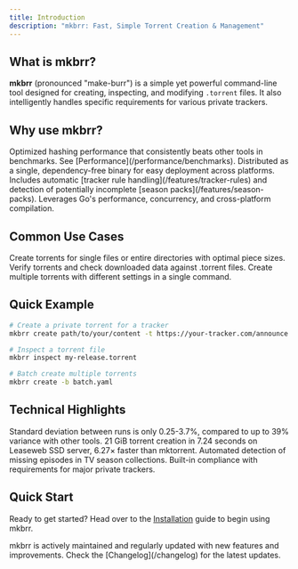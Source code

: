 ```yaml
---
title: Introduction
description: "mkbrr: Fast, Simple Torrent Creation & Management"
---
```


## What is mkbrr?

**mkbrr** (pronounced "make-burr") is a simple yet powerful command-line tool designed for creating, inspecting, and modifying `.torrent` files. It also intelligently handles specific requirements for various private trackers.

## Why use mkbrr?

<CardGroup cols={2}>
  <Card title="Blazing Fast" icon="bolt">
    Optimized hashing performance that consistently beats other tools in benchmarks. See [Performance](/performance/benchmarks).
  </Card>
  <Card title="Portable" icon="box-archive">
    Distributed as a single, dependency-free binary for easy deployment across platforms.
  </Card>
  <Card title="Smart Features" icon="lightbulb">
    Includes automatic [tracker rule handling](/features/tracker-rules) and detection of potentially incomplete [season packs](/features/season-packs).
  </Card>
  <Card title="Built with Go" icon="golang">
    Leverages Go's performance, concurrency, and cross-platform compilation.
  </Card>
</CardGroup>

## Common Use Cases

<CardGroup cols={3}>
  <Card title="Create Torrents" icon="plus">
    Create torrents for single files or entire directories with optimal piece sizes.
  </Card>
  <Card title="Inspect Content" icon="eye">
    Verify torrents and check downloaded data against .torrent files.
  </Card>
  <Card title="Batch Processing" icon="layer-group">
    Create multiple torrents with different settings in a single command.
  </Card>
</CardGroup>

## Quick Example

```bash
# Create a private torrent for a tracker
mkbrr create path/to/your/content -t https://your-tracker.com/announce

# Inspect a torrent file
mkbrr inspect my-release.torrent

# Batch create multiple torrents
mkbrr create -b batch.yaml
```

## Technical Highlights

<CardGroup cols={2}>
  <Card title="Consistent Performance" icon="gauge">
    Standard deviation between runs is only 0.25-3.7%, compared to up to 39% variance with other tools.
  </Card>
  <Card title="High-Speed Processing" icon="rocket">
    21 GiB torrent creation in 7.24 seconds on Leaseweb SSD server, 6.27× faster than mktorrent.
  </Card>
  <Card title="Season Pack Analysis" icon="magnifying-glass">
    Automated detection of missing episodes in TV season collections.
  </Card>
  <Card title="Tracker Rule Enforcement" icon="shield">
    Built-in compliance with requirements for major private trackers.
  </Card>
</CardGroup>

## Quick Start

Ready to get started? Head over to the [Installation](/installation) guide to begin using mkbrr.

<Info>
  mkbrr is actively maintained and regularly updated with new features and improvements. Check the [Changelog](/changelog) for the latest updates.
</Info>
